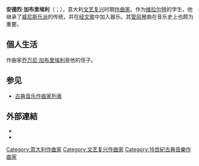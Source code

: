 {{unreferenced|time=2014-7-26}}
{{Infobox classical
| 中文名       = 加布里埃利
| 画像         = 
| 附注         =
| 原文名       = Andrea Gabrieli
| 国别         = 意大利
| 出生日期     = 约1533年
| 出生地       = 威尼斯
| 逝世日期     = 1585年8月30日（74至75歲）
| 逝世地       = 威尼斯
| 所属时期     = 文艺复兴
| 所属乐派     = 威尼斯乐派
| 擅长作品类型 = 合唱音乐，键盘乐
| 代表作       = 大量经文歌，牧歌，管风琴曲
| 师从         = [[维拉尔特|维拉尔特]]
| 学生         = [[乔万尼·加布里埃利|乔万尼·加布里埃利]]
| 官方网站     =
}}

'''安德烈·加布里埃利'''（{{lang-it|Andrea Gabrieli}}；{{bd|约1510年||1585年|8月30日}}），意大利[[文艺复兴音乐|文艺复兴]]时期[[作曲家|作曲家]]。作为[[维拉尔特|维拉尔特]]的学生，他继承了[[威尼斯乐派|威尼斯乐派]]的传统，并在[[经文歌|经文歌]]中加入器乐。其[[管风琴|管风琴]]曲在音乐史上也颇为重要。

== 個人生活 ==
作曲家[[乔万尼·加布里埃利|乔万尼·加布里埃利]]是他的侄子。

== 参见 ==
* [[古典音乐作曲家列表|古典音乐作曲家列表]]

== 外部連結 ==
{{Commons}}
* {{IMSLP|id=Gabrieli, Andrea}} 
* {{ChoralWiki}}

{{Authority control}}

{{DEFAULTSORT:Gabrieli, Andrea}}
[[Category:意大利作曲家|Category:意大利作曲家]]
[[Category:文艺复兴作曲家|Category:文艺复兴作曲家]]
[[Category:16世紀古典音樂作曲家|Category:16世紀古典音樂作曲家]]